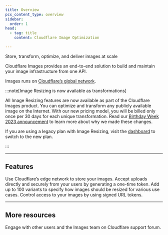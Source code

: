 ```yaml
---
title: Overview
pcx_content_type: overview
sidebar:
  order: 1
head:
  - tag: title
    content: Cloudflare Image Optimization

---
```



<Description>

Store, transform, optimize, and deliver images at scale 
</Description>

Cloudflare Images provides an end-to-end solution to build and maintain your image infrastructure from one API.

Images runs on [Cloudflare’s global network](https://www.cloudflare.com/network/).

:::note[Image Resizing is now available as transformations]

All Image Resizing features are now available as part of the Cloudflare Images product. You can optimize and transform any publicly available image on the Internet. With our new pricing model, you will be billed only once per 30 days for each unique transformation. Read our [Birthday Week 2023 announcement](https://blog.cloudflare.com/merging-images-and-image-resizing/) to learn more about why we made these changes.

If you are using a legacy plan with Image Resizing, visit the [dashboard](https://dash.cloudflare.com/) to switch to the new plan.


:::

***

## Features

<Feature header="Storage" href="/images/upload-images/">
Use Cloudflare’s edge network to store your images.


</Feature>

<Feature header="Direct creator upload" href="/images/upload-images/direct-creator-upload/">
Accept uploads directly and securely from your users by generating a one-time token. 
</Feature>

<Feature header="Variants" href="/images/transform-images" cta="Create variants by transforming images">
Add up to 100 variants to specify how images should be resized for various use cases. 
</Feature>

<Feature header="Signed URLs" href="/images/manage-images/serve-images/serve-private-images" cta="Serve private images">
Control access to your images by using signed URL tokens. 
</Feature>

***

## More resources

<CardGrid>

<LinkTitleCard title="Community Forum" href="https://community.cloudflare.com/c/developers/images/63" icon="open-book">

Engage with other users and the Images team on Cloudflare support forum. 
</LinkTitleCard>

</CardGrid>

